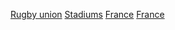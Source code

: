 {{Commons cat|Rugby union stadiums in France}}

[[Category:法國體育場地|Rugby union]]
[[Category:法國橄欖球|Stadiums]]
[[Category:歐洲橄欖球場|France]]
[[Category:各國橄欖球場|France]]